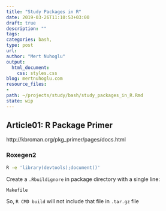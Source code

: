 ```yaml
---
title: "Study Packages in R"
date: 2019-03-26T11:10:53+03:00 
draft: true
description: ""
tags:
categories: bash, 
type: post
url:
author: "Mert Nuhoglu"
output:
  html_document:
    css: styles.css
blog: mertnuhoglu.com
resource_files:
- 
path: ~/projects/study/bash/study_packages_in_R.Rmd
state: wip
---
```


## Article01: R Package Primer

http://kbroman.org/pkg_primer/pages/docs.html

### Roxegen2

``` bash
R -e 'library(devtools);document()'
``` 

Create a `.Rbuildignore` in package directory with a single line:

``` bash
Makefile
``` 

So, `R CMD build` will not include that file in `.tar.gz` file
